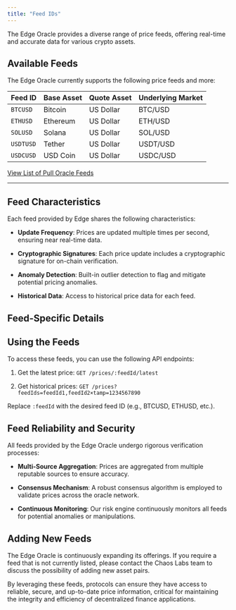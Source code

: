 ```yaml
---
title: "Feed IDs"
---
```


The Edge Oracle provides a diverse range of price feeds, offering real-time and accurate data for various crypto assets.

## Available Feeds

The Edge Oracle currently supports the following price feeds and more:

| Feed ID   | Base Asset | Quote Asset | Underlying Market |
| --------- | ---------- | ----------- | ----------------- |
| `BTCUSD`  | Bitcoin    | US Dollar   | BTC/USD           |
| `ETHUSD`  | Ethereum   | US Dollar   | ETH/USD           |
| `SOLUSD`  | Solana     | US Dollar   | SOL/USD           |
| `USDTUSD` | Tether     | US Dollar   | USDT/USD          |
| `USDCUSD` | USD Coin   | US Dollar   | USDC/USD          |

[View List of Pull Oracle Feeds](https://edgebychaos.com/price-feeds?feedType=pull)

***

## Feed Characteristics

Each feed provided by Edge shares the following characteristics:

* **Update Frequency**: Prices are updated multiple times per second, ensuring near real-time data.

* **Cryptographic Signatures**: Each price update includes a cryptographic signature for on-chain verification.

* **Anomaly Detection**: Built-in outlier detection to flag and mitigate potential pricing anomalies.

* **Historical Data**: Access to historical price data for each feed.

## Feed-Specific Details

## Using the Feeds

To access these feeds, you can use the following API endpoints:

1. Get the latest price: `GET /prices/:feedId/latest`

2. Get historical prices: `GET /prices?feedIds=feedId1,feedId2×tamp=1234567890`

Replace `:feedId` with the desired feed ID (e.g., BTCUSD, ETHUSD, etc.).

## Feed Reliability and Security

All feeds provided by the Edge Oracle undergo rigorous verification processes:

* **Multi-Source Aggregation**: Prices are aggregated from multiple reputable sources to ensure accuracy.

* **Consensus Mechanism**: A robust consensus algorithm is employed to validate prices across the oracle network.

* **Continuous Monitoring**: Our risk engine continuously monitors all feeds for potential anomalies or manipulations.

## Adding New Feeds

The Edge Oracle is continuously expanding its offerings. If you require a feed that is not currently listed, please contact the Chaos Labs team to discuss the possibility of adding new asset pairs.

By leveraging these feeds, protocols can ensure they have access to reliable, secure, and up-to-date price information, critical for maintaining the integrity and efficiency of decentralized finance applications.

